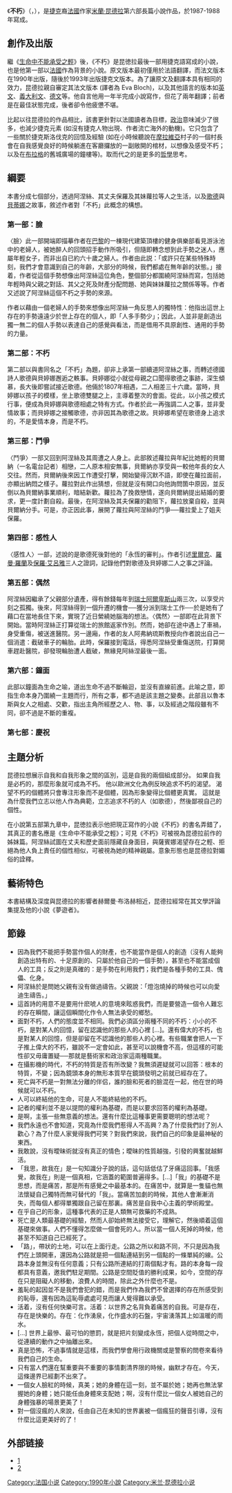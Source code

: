 {{Expand|time=2011-01-09}}
{{otheruses|subject=一本小說作品|other=身體上的不朽|長生不老}}

《'''不朽'''》（{{lang-cs|Nesmrtelnost}}，{{lang-fr|L'Immortalité}}），是[[捷克|捷克]]裔[[法國|法國]]作家[[米蘭·昆德拉|米蘭·昆德拉]]第六部長篇小說作品，於1987-1988年寫成。

==創作及出版==

繼《[[生命中不能承受之輕|生命中不能承受之輕]]》後，《不朽》是昆徳拉最後一部用捷克語寫成的小說，也是他第一部以[[法國|法國]]作為背景的小說。原文版本最初僅用於法語翻譯，而法文版本在1990年出版，隨後於1993年出版捷克文版本。為了讓原文及翻譯本具有相同的效力，昆德拉親自審定其法文版本 (譯者為 Eva Bloch)，以及其他語言的版本如[[英文|英文]]、[[義大利文|義大利文]]、[[德文|德文]]等。他自言他用一年半完成小說寫作，但花了兩年翻譯；前者是在最佳狀態完成，後者卻令他疲憊不堪。

比起以往昆德拉的作品相比，該書更針對以法國讀者為目標，[[政治|政治]]意味減少了很多，也減少捷克元素 (如沒有捷克人物出現、作者流亡海外的動機)。它只包含了一些關於捷克斯洛伐克的回憶及經驗 (如在小時候聽說在[[摩拉維亞|摩拉維亞]]村子的一個村長會在自我感覺良好的時候躺進在客廳攞放的一副敞開的棺材，以想像及感受不朽；以及在[[布拉格|布拉格]]的舊城廣場的鐘樓等)。取而代之的是更多的[[哲學|哲學]]思考。

==綱要==
本書分成七個部分，透過阿涅絲、其丈夫保羅及其妹蘿拉等人之生活，以及[[歌德|歌德]]與[[貝蒂娜·馮·阿爾尼姆|貝蒂娜]]之故事，敘述作者對「不朽」此概念的構想。

===第一部：臉===
〈臉〉此一部開端即描摹作者在[[巴黎|巴黎]]的一棟現代建築頂樓的健身俱樂部看見游泳池中的老婦人，被她醉人的回頭招手動作所吸引，但隨即轉念想到此手勢之迷人，應屬年輕女子，而非出自已約六十歲之婦人。作者由此説：「或許只在某些特殊時刻，我們才會意識到自己的年齡，大部分的時候，我們都處在無年齡的狀態。」接着，作者從這個手勢想像出阿涅絲這位角色，整個部分都圍繞阿涅絲而寫，包括她年輕時與父親之對話、其父之死及財產分配問題、她與妹妹蘿拉之關係等等。作者又述說了阿涅絲這個不朽之手勢的來源。

作者以藉由一個老婦人的手勢來想像出阿涅絲一角反思人的獨特性：他指出這世上存在的手勢遠遠少於世上存在的個人，即「人多手勢少」；因此，人並非是創造出獨一無二的個人手勢以表達自己的感覺與看法，而是借用不具原創性、通用的手勢的力量。

===第二部：不朽===
第二部以與書同名之「不朽」為題，卻非上承第一部續道阿涅絲之事，而轉述德國詩人歌德與貝婷娜邂逅之軼事。貝婷娜從小就從母親之口聞得歌德之事跡，深生傾慕，長大後即嘗試接近歌德。他倆於1807年相遇，二人相差三十六歲。當時，貝婷娜以孩子的模樣，坐上歌德雙腿之上，主導着整次的會面。從此，以小孩之模式行事，便成為貝婷娜與歌德相處之特有方式。作者於此一再強調二人之事，並非愛情故事；而貝婷娜之接觸歌德，亦非因其為歌德之故。貝婷娜希望在歌德身上追求的，不是愛情本身，而是不朽。

===第三部：鬥爭===
〈鬥爭〉一部又回到阿涅絲及其周遭之人身上。此部敘述蘿拉與年紀比她輕的貝爾納（一名電台記者）相戀，二人原本相安無事，貝爾納亦享受與一較他年長的女人交往。然而，貝爾納後來因工作遭受打擊，開始變得沉默不語，即使在蘿拉面前，亦顯出納悶之樣子。蘿拉對此作出猜想，但就是沒有開口向他詢問箇中原因，並反倒以為貝爾納事業順利，暗結新歡。蘿拉為了挽救戀情，遂向貝爾納提出結婚的要求，更一度計劃自殺。最後，在阿涅絲及其夫保羅的勸阻下，蘿拉放棄自殺，並與貝爾納分手。可是，亦正因此事，展開了蘿拉與阿涅絲的鬥爭──蘿拉愛上了姐夫保羅。

===第四部：感性人===
〈感性人〉一部，述說的是歌德死後對他的「永恆的審判」。作者引述[[里爾克|里爾克]]、[[羅曼·羅蘭|羅曼·羅蘭]]及[[保爾·艾呂雅|保羅·艾呂雅]]三人之證詞，記錄他們對歌德及貝婷娜二人之事之評論。

===第五部：偶然===
阿涅絲因繼承了父親部分遺產，得有餘錢每年到[[瑞士|瑞士]][[阿爾卑斯山|阿爾卑斯山]]兩三次，以享受片刻之孤獨。後來，阿涅絲得到一個升遷的機會──獲分派到瑞士工作──於是她有了藉口在當地長住下來，實現了近日縈繞她腦海的想法。〈偶然〉一部即在此背景下開始。當時阿涅絲正打算從瑞士的旅館返家作別。然而，她卻在途中遇上了車禍，身受重傷，被送進醫院。另一邊廂，作者的友人阿弗納琉斯教授向作者說出自己一個消遣：截破車子的輪胎。此時，保羅接到電話，得悉阿涅絲受重傷送院，打算開車趕赴醫院，卻發現輪胎遭人截破，無緣見阿絲涅最後一面。

===第六部：鐘面===
此部以鐘面為生命之喻，道出生命不過不斷輪迴，並沒有直線前進。此喻之意，即指生命本身乃圍繞一主題而行，所有之事，都不過是該主題之變奏。此部且以魯本斯與女人之相處、交歡，指出主角所經歷之人、物、事，以及經過之階段雖有不同，卻不過是不斷的重複。

===第七部：慶祝===

==主題分析==

昆德拉想展示自我和自我形象之間的區別，這是自我的兩個組成部分。 如果自我是必朽的，那麼形象就可成為不朽。 他以歐洲文化為例反映追求不朽的渴望。
渴望不朽的個體將只會專注形象而不是個體，因為形象變得比個體更真實。 這就是為什麼我們立志以他人作為典範，立志追求不朽的人（如歌德），然後鄙視自己的個性。

在小說第五部第九章中，昆徳拉表示他把現正寫作的小說《不朽》的書名弄錯了，其真正的書名應是《生命中不能承受之輕》；可見《不朽》可被視為昆德拉前作的姊妹篇。阿涅絲試圖在丈夫和歷史面前隱藏自身面目，與薩賓娜渴望存在之輕、拒絕為他人負上責任的個性相似，可被視為她的精神親屬。意象形態也是昆德拉對媚俗的詮釋。

==藝術特色==

本書結構及深度與昆德拉的影響者赫爾曼·布洛赫相近，昆德拉經常在其文學評論集提及他的小說《夢遊者》。

==節錄==
* 因為我們不能把手勢當作個人的財產，也不能當作是個人的創造（沒有人能夠創造出特有的、十足原創的、只屬於他自己的一個手勢），甚至也不能當成個人的工具；反之則是真確的：是手勢在利用我們；我們是各種手勢的工具、傀儡、化身。
* 阿涅絲於是問她父親有没有做過禱告。父親說：「燈泡燒掉的時候也可以向愛迪生禱告。」
* 這首詩的用意不是要用什麽唬人的意境來眩惑我們，而是要營造一個令人難忘的存在瞬間，讓這個瞬間化作令人無法承受的鄉愁。
* 面對不朽，人們的態度並不相同。我們必須區分兩種不同的不朽：小小的不朽，是對某人的回憶，留在認識他的那些人的心裡 [...]。還有偉大的不朽，也是對某人的回憶，但是卻留在不認識他的那些人的心裡。有些職業會把人一下子推上偉大的不朽，雖說不一定會如此，甚至可以說機會不高，但這樣的可能性卻又毋庸置疑──那就是藝術家和政治家這兩種職業。
* 在攝影機的時代，不朽的特質是否有所改變？我無須遲疑就可以回答：根本的特質，不變；因為鏡頭本身的無形本質早在鏡頭發明之前就已經存在了。
* 死亡與不朽是一對無法分離的伴侣，誰的臉和死者的臉混在一起，他在世的時候就可以不朽。
* 人可以終結他的生命，可是人不能終結他的不朽。
* 記者的權利並不是以提問的權利為基礎，而是以要求回答的權利為基礎。
* 是啊，主張一些無意義的想法。還有什麼比這種事更需要聰明的想法呢？
* 我們永遠也不會知道，究竟為什麼我們惹得人不高興？為了什麼我們討了別人歡心？為了什麼人家覺得我們可笑？對我們來說，我們自己的印象是最神秘的東西。
* 我敢說，沒有曖昧術就沒有真正的情色；曖昧的性質越強，引發的興奮就越鮮活。
* 「我思，故我在」是一句知識分子說的話，這句話低估了牙痛這回事。「我感覺，故我在」則是一個真相，它涵蓋的範圍普遍得多。[...]「我」的基礎不是思想，而是痛苦，那是所有感覺之中最基本的。在痛苦中，就算是一隻貓也無法懷疑自己獨特而無可替代的「我」。當痛苦加劇的時候，其他人會漸漸消失，而每個人都得單獨跟自己留在那裏。痛苦是自我中心主義的學術殿堂。
* 在乎自己的形象，這種事代表的正是人類無可救藥的不成熟。
* 死亡是人類最基礎的經驗，然而人卻始終無法接受它，理解它，然後順着這個基礎來做事。人們不懂得怎麼做一個會死的人。所以當一個人死掉的時候，他甚至不知道自己已經死了。
* 「路」，帶狀的土地，可以在上面行走。公路之所以和路不同，不只是因為我們在上頭開車，還因為公路就是把一個點連結到另一個點的一條單純的線。公路本身並無沒有任何意義；只有公路所連結的打兩個點才有。路的本身每一段都具有意義，邀我們駐足期間。公路是空間貶值的勝利成果，如今，空間的存在只是阻礙人的移動，浪費人的時間，除此之外什麼也不是。
* 羞恥的起因並不是我們會犯的錯，而是我們作為我們不曾選擇的存在所感受到的恥辱，還有因為這恥辱處處可見而讓人覺得難以承受。
* 活着，沒有任何快樂可言。活着：以世界之名背負着痛苦的自我。可是存在，存在是快樂的。存在：化作湧泉，化作盛水的石盤，宇宙湧落其上如溫暖的雨水。
* [...] 世界上最慘、最可怕的懲罰，就是把片刻變成永恆，把個人從時間之中，從連續的動作之中抽離出來。
* 真是恐怖，不過事情就是這樣，而我們學會用行政機關或是警察的問卷來看待我們自己的生命。
* 只有當人們還在幫重要與不重要的事情劃清界限的時候，幽默才存在。今天，這條邊界已經劃不出來了。
* 一個女人臉紅的時候，真美；她的身體在這一刻，並不屬於她；她再也無法掌握她的身體；她只能任由身體來支配她；啊，沒有什麼比一個女人被她自己的身體強暴的場景更美了！
* 對一個沒瘋的人來說，任由自己在未知的世界裏被一個瘋狂的聲音引導，沒有什麼比這更美好的了！

==外部链接==
*[http://www3.nccu.edu.tw/~gcsong/Milan%20Kundera.html] {{Wayback|url=http://www3.nccu.edu.tw/~gcsong/Milan%20Kundera.html |date=20170714050514 }}
*[http://www.kundera.de/english/Bibliography/Immortality/immortality.html] {{Wayback|url=http://www.kundera.de/english/Bibliography/Immortality/immortality.html |date=20210420140721 }}
{{昆德拉作品}}
[[Category:法国小说|Category:法国小说]]
[[Category:1990年小說|Category:1990年小說]]
[[Category:米兰·昆德拉小说|Category:米兰·昆德拉小说]]